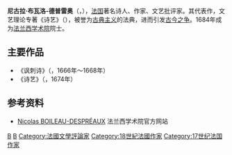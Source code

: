 {{Infobox Writer
| name         = 尼古拉·布瓦洛<br />Nicolas Boileau-Despréaux
| image        = Nicolas Boileau.jpg
| imagesize    = 200px
| caption      = 尼古拉·布瓦洛像，[[亚森特·里戈|亚森特·里戈]]绘
| pseudonym    = 
| birthname    = 
| birthdate    = {{birth date|1636|11|1|}}
| birthplace   = [[巴黎|巴黎]]
| deathdate    = {{death date and age|1711|3|13|1636|11|1|}}
| deathplace   = [[巴黎|巴黎]]
| occupation   = 诗人、作家、文艺批评家
| period       = 
| genre        = 
| subject      = 
| movement     = [[古典主义|古典主义]]
| notableworks = 
| spouse       = 
| partner      = 
| children     = 
| relatives    = 
| influences   = 
| influenced   = 
| awards       = 
| signature    = 
| website      = 
}}

'''尼古拉·布瓦洛-德普雷奥'''（{{lang|fr|Nicolas Boileau-Despréaux}}，{{bd|1636年|11月1日|1711年|3月13日|catIdx=B}}），[[法国|法国]]著名诗人、作家、文艺批评家。其代表作，文艺理论专著《诗艺》（{{lang|fr|''L'Art poétique''}}），被誉为[[古典主义|古典主义]]的法典，进而引发[[古今之争|古今之争]]。1684年成为[[法兰西学术院|法兰西学术院]]院士。

==主要作品==
{{Wikisource|fr:Auteur:Nicolas Boileau|尼古拉·布瓦洛}}
*《讽刺诗》（{{lang|fr|''Les Satires''}}，1666年～1668年）
*《诗艺》（{{lang|fr|''L'Art poétique''}}，1674年）

==参考资料==
*{{fr}}[https://web.archive.org/web/20101022042724/http://academie-francaise.fr/immortels/base/academiciens/fiche.asp?param=101 Nicolas BOILEAU-DESPRÉAUX] 法兰西学术院官方网站

{{Authority control}}
[[Category:法国诗人|B]]
[[Category:法兰西学院院士|B]]
[[Category:法國文學評論家|Category:法國文學評論家]]
[[Category:18世紀法國作家|Category:18世紀法國作家]]
[[Category:17世纪法国作家|Category:17世纪法国作家]]